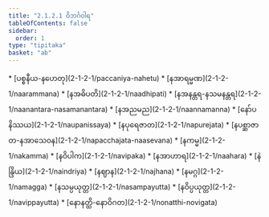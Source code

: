 ```yaml
---
title: "2.1.2.1 ဝိဘင်္ဂဝါရ"
tableOfContents: false
sidebar:
  order: 1
type: "tipitaka"
basket: "ab"
---
```



<DynamicBreadcrumb />



<TableOfContents>
* [ပစ္စနီယ-နဟေတု](2-1-2-1/paccaniya-nahetu)
* [နအာရမ္မဏ](2-1-2-1/naarammana)
* [နအဓိပတိ](2-1-2-1/naadhipati)
* [နအနန္တရ-နသမနန္တရ](2-1-2-1/naanantara-nasamanantara)
* [နအညမည](2-1-2-1/naannamanna)
* [နော်ပနိဿယ](2-1-2-1/naupanissaya)
* [နပုရေဇာတ](2-1-2-1/napurejata)
* [နပစ္ဆာဇာတ-နအာသေဝန](2-1-2-1/napacchajata-naasevana)
* [နကမ္မ](2-1-2-1/nakamma)
* [နဝိပါက](2-1-2-1/navipaka)
* [နအာဟာရ](2-1-2-1/naahara)
* [နဲန္ဒြိယ](2-1-2-1/naindriya)
* [နဈာန](2-1-2-1/najhana)
* [နမဂ္ဂ](2-1-2-1/namagga)
* [နသမ္ပယုတ္တ](2-1-2-1/nasampayutta)
* [နဝိပ္ပယုတ္တ](2-1-2-1/navippayutta)
* [နောနတ္ထိ-နောဝိဂတ](2-1-2-1/nonatthi-novigata)
</TableOfContents>